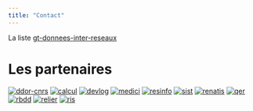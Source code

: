 ```yaml
---
title: "Contact"
---
```


La liste [gt-donnees-inter-reseaux](https://groupes.renater.fr/sympa/info/gt-donnees-inter-reseaux)

<h1>Les partenaires</h1>
[![ddor-cnrs](/images/cnrs-logo.jpg)](https://www.science-ouverte.cnrs.fr/ddor-cnrs-direction-des-donnees-ouvertes-de-la-recherche/)
[![calcul](/images/logo_calcul.png)](https://calcul.math.cnrs.fr/) 
[![devlog](https://devlog.prod.lamp.cnrs.fr/wp-content/uploads/2020/11/logo_devlog-1.png)](http://devlog.cnrs.fr/)
[![medici](http://medici.in2p3.fr/fr/images//Logo_Medici4.jpg)](http://medici.in2p3.fr/) 
[![resinfo](https://resinfo.org/squelettes/images/logo_resinfo.png)](http://resinfo.org/) 
[![sist](/images/logo_sist.png)](https://sist.cnrs.fr/)
[![renatis](./images/renatis-logo.png)](http://renatis.cnrs.fr//) 
[![qer](/images/Logo_Reseau_QeR_petit.jpg)](http://qualite-en-recherche.cnrs.fr/) 
[![rbdd](/images/index_13.jpg)](http://rbdd.cnrs.fr/)
[![relier](/images/Logo_RELIER-petit.jpg)](http://www.relier-univ.fr/)
[![ris](/images/RIS_QUADRI_WEB.jpg)](https://ris.cnrs.fr/)
